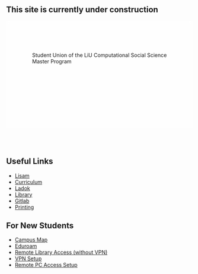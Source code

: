 
::: {.callout-warning}
## This site is currently under construction
:::

<div class="center-text lightblue-h1"
 style="background-image: 
 linear-gradient(rgba(255, 255, 255, 0.6), rgba(255, 255, 255, 0.6)),
 url('./ressources/banner.jpg');
 background-size: cover;
 background-position: center;
 background-repeat: no-repeat;
 padding: 70px;
 min-height: 150px;
 backdrop-filter: blur(4px);">
 Student Union of the LiU Computational Social Science Master Program
</div>

<!--
<div class="center-text lightblue-h1"> Quick Navigation </div>
-->

<br>
<br>
<!--
<div class="grid button-container">
  <div class="g-col-3 right-text  text-scp">[ [News](news.qmd) ]{.button}</div>
  <div class="g-col-3 center-text text-scp">[ [Membership](membership.qmd)]{.button}</div>
  <div class="g-col-3 center-text text-scp">[ [Board](board.qmd) ]{.button}</div>
  <div class="g-col-3 left-text   text-scp">[ [Arrival](guides/arrival.qmd) ]{.button}</div>
</div>
--> 


::: grid
::: g-col-6

## Useful Links
- [Lisam](https://liuonline.sharepoint.com/sites/Lisam/SitePages/en/Home.aspx)
- [Curriculum](https://studieinfo.liu.se/en/program/F7MCD#curriculum)
- [Ladok](https://www.student.ladok.se/student/app/studentwebb/)
- [Library](https://research-ebsco-com.e.bibl.liu.se/c/xjonn2/search?autocorrect=y)
- [Gitlab](https://gitlab.liu.se/)
- [Printing](https://print.liu.se/)
:::
::: g-col-6

## For New Students
- [Campus Map](https://use.mazemap.com/#v=1&config=liu&campusid=754&zlevel=2&center=16.176302,58.589559&zoom=16.7)
- [Eduroam](https://minit.liu.se/myaccounts/Eduroam)
- [Remote Library Access (without VPN)](https://liu.se/en/article/biblioteket-online)
- [VPN Setup](https://liudesk.liu.se/tas/public/ssp/content/detail/knowledgeitem?unid=5781469d338240abb741d51b97eccb8a)
- [Remote PC Access Setup](https://rdpklienter.edu.liu.se/?l=en)
:::
:::


